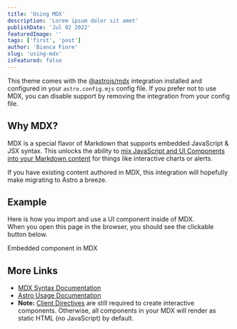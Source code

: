 ```yaml
---
title: 'Using MDX'
description: 'Lorem ipsum dolor sit amet'
publishDate: 'Jul 02 2022'
featuredImage: ''
tags: ['first', 'post']
author: 'Bianca Fiore'
slug: 'using-mdx'
isFeatured: false
---
```


This theme comes with the [@astrojs/mdx](https://docs.astro.build/en/guides/integrations-guide/mdx/) integration
installed and configured in your `astro.config.mjs` config file. If you prefer not to use MDX, you can disable support
by removing the integration from your config file.

## Why MDX?

MDX is a special flavor of Markdown that supports embedded JavaScript & JSX syntax. This unlocks the ability to
[mix JavaScript and UI Components into your Markdown content](https://docs.astro.build/en/guides/markdown-content/#mdx-features)
for things like interactive charts or alerts.

If you have existing content authored in MDX, this integration will hopefully make migrating to Astro a breeze.

## Example

Here is how you import and use a UI component inside of MDX.  
When you open this page in the browser, you should see the clickable button below.


<HeaderLink href="#" onclick="alert('clicked!')">
    Embedded component in MDX
</HeaderLink>

## More Links

-   [MDX Syntax Documentation](https://mdxjs.com/docs/what-is-mdx)
-   [Astro Usage Documentation](https://docs.astro.build/en/guides/markdown-content/#markdown-and-mdx-pages)
-   **Note:** [Client Directives](https://docs.astro.build/en/reference/directives-reference/#client-directives) are
    still required to create interactive components. Otherwise, all components in your MDX will render as static HTML
    (no JavaScript) by default.
